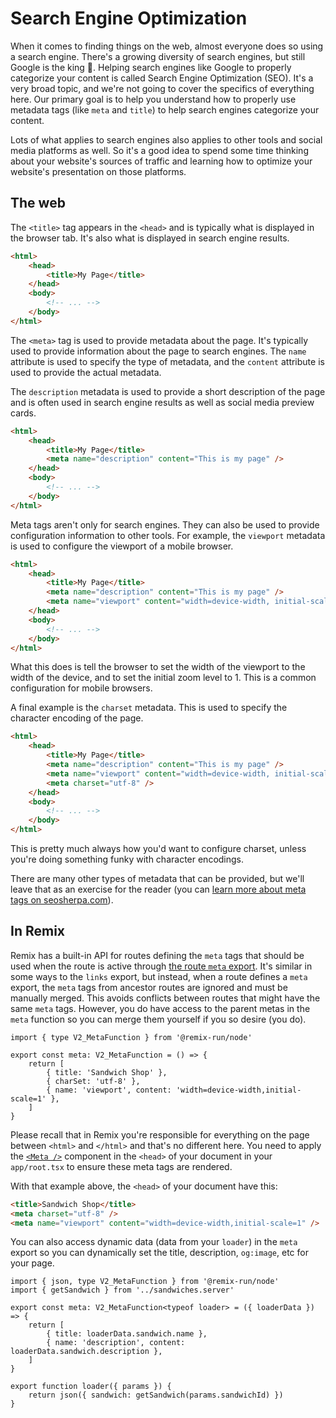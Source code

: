 # Search Engine Optimization

When it comes to finding things on the web, almost everyone does so using a
search engine. There's a growing diversity of search engines, but still Google
is the king 👑. Helping search engines like Google to properly categorize your
content is called Search Engine Optimization (SEO). It's a very broad topic, and
we're not going to cover the specifics of everything here. Our primary goal is
to help you understand how to properly use metadata tags (like `meta` and
`title`) to help search engines categorize your content.

Lots of what applies to search engines also applies to other tools and social
media platforms as well. So it's a good idea to spend some time thinking about
your website's sources of traffic and learning how to optimize your website's
presentation on those platforms.

## The web

The `<title>` tag appears in the `<head>` and is typically what is displayed in
the browser tab. It's also what is displayed in search engine results.

```html lines=3
<html>
	<head>
		<title>My Page</title>
	</head>
	<body>
		<!-- ... -->
	</body>
</html>
```

The `<meta>` tag is used to provide metadata about the page. It's typically used
to provide information about the page to search engines. The `name` attribute is
used to specify the type of metadata, and the `content` attribute is used to
provide the actual metadata.

The `description` metadata is used to provide a short description of the page
and is often used in search engine results as well as social media preview
cards.

```html lines=4
<html>
	<head>
		<title>My Page</title>
		<meta name="description" content="This is my page" />
	</head>
	<body>
		<!-- ... -->
	</body>
</html>
```

Meta tags aren't only for search engines. They can also be used to provide
configuration information to other tools. For example, the `viewport` metadata
is used to configure the viewport of a mobile browser.

```html lines=5
<html>
	<head>
		<title>My Page</title>
		<meta name="description" content="This is my page" />
		<meta name="viewport" content="width=device-width, initial-scale=1" />
	</head>
	<body>
		<!-- ... -->
	</body>
</html>
```

What this does is tell the browser to set the width of the viewport to the width
of the device, and to set the initial zoom level to 1. This is a common
configuration for mobile browsers.

A final example is the `charset` metadata. This is used to specify the character
encoding of the page.

```html lines=6
<html>
	<head>
		<title>My Page</title>
		<meta name="description" content="This is my page" />
		<meta name="viewport" content="width=device-width, initial-scale=1" />
		<meta charset="utf-8" />
	</head>
	<body>
		<!-- ... -->
	</body>
</html>
```

This is pretty much always how you'd want to configure charset, unless you're
doing something funky with character encodings.

There are many other types of metadata that can be provided, but we'll leave
that as an exercise for the reader (you can
[learn more about meta tags on seosherpa.com](https://seosherpa.com/meta-tags/)).

## In Remix

Remix has a built-in API for routes defining the `meta` tags that should be used
when the route is active through
[the route `meta` export](https://remix.run/docs/en/main/route/meta). It's
similar in some ways to the `links` export, but instead, when a route defines a
`meta` export, the `meta` tags from ancestor routes are ignored and must be
manually merged. This avoids conflicts between routes that might have the same
`meta` tags. However, you do have access to the parent metas in the `meta`
function so you can merge them yourself if you so desire (you do).

```tsx filename=app/routes/sandwiches.tsx
import { type V2_MetaFunction } from '@remix-run/node'

export const meta: V2_MetaFunction = () => {
	return [
		{ title: 'Sandwich Shop' },
		{ charSet: 'utf-8' },
		{ name: 'viewport', content: 'width=device-width,initial-scale=1' },
	]
}
```

Please recall that in Remix you're responsible for everything on the page
between `<html>` and `</html>` and that's no different here. You need to apply
the [`<Meta />`](https://remix.run/docs/en/main/components/meta) component in
the `<head>` of your document in your `app/root.tsx` to ensure these meta tags
are rendered.

With that example above, the `<head>` of your document have this:

```html
<title>Sandwich Shop</title>
<meta charset="utf-8" />
<meta name="viewport" content="width=device-width,initial-scale=1" />
```

You can also access dynamic data (data from your `loader`) in the `meta` export
so you can dynamically set the title, description, `og:image`, etc for your
page.

```tsx filename=app/routes/sandwiches.$sandwichId.tsx
import { json, type V2_MetaFunction } from '@remix-run/node'
import { getSandwich } from '../sandwiches.server'

export const meta: V2_MetaFunction<typeof loader> = ({ loaderData }) => {
	return [
		{ title: loaderData.sandwich.name },
		{ name: 'description', content: loaderData.sandwich.description },
	]
}

export function loader({ params }) {
	return json({ sandwich: getSandwich(params.sandwichId) })
}
```
